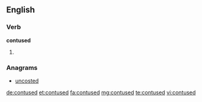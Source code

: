 ==English==

===Verb===
'''contused'''

# {{past of|contuse}}

===Anagrams===
* [[uncosted#English|uncosted]]

[[de:contused]]
[[et:contused]]
[[fa:contused]]
[[mg:contused]]
[[te:contused]]
[[vi:contused]]